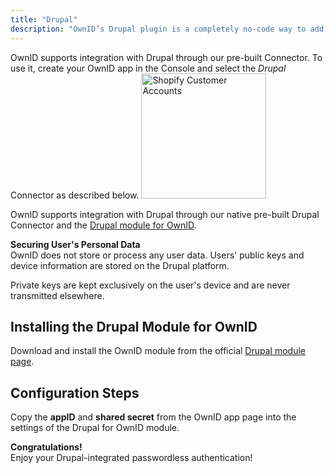```yaml
---
title: "Drupal"
description: "OwnID’s Drupal plugin is a completely no-code way to add passwordless authentication to your Drupal website with a few clicks."
---
```



OwnID supports integration with Drupal through our pre-built Connector. To use it, create your OwnID app in the Console and select the _Drupal_ Connector as described below.
 <img src="/images/oi-tile-drup.png" width="200"  alt="Shopify Customer Accounts"></img>

OwnID supports integration with Drupal through our native pre-built Drupal Connector and the [Drupal module for OwnID](https://www.drupal.org/project/ownid).

<Info>

**Securing User's Personal Data**  
OwnID does not store or process any user data. Users' public keys and device information are stored on the Drupal platform.

Private keys are kept exclusively on the user's device and are never transmitted elsewhere.
</Info>

## Installing the Drupal Module for OwnID
Download and install the OwnID module from the official [Drupal module page](https://www.drupal.org/project/ownid).

## Configuration Steps

<BuildAppSnippet connector_name="Drupal"/>

Copy the **appID** and **shared secret** from the OwnID app page into the settings of the Drupal for OwnID module.

<Check>**Congratulations!**   
Enjoy your Drupal-integrated passwordless authentication!</Check>

<NextStepsSnippet/>


